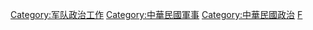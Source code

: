 {{Catmore}}

[[Category:军队政治工作|Category:军队政治工作]]
[[Category:中華民國軍事|Category:中華民國軍事]]
[[Category:中華民國政治|Category:中華民國政治]]
[[Category:中華民國國防部|F]]